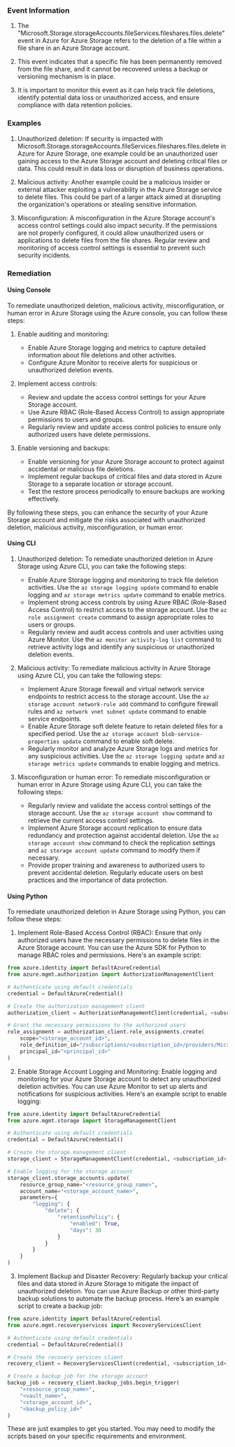 
### Event Information

1. The "Microsoft.Storage.storageAccounts.fileServices.fileshares.files.delete" event in Azure for Azure Storage refers to the deletion of a file within a file share in an Azure Storage account.

2. This event indicates that a specific file has been permanently removed from the file share, and it cannot be recovered unless a backup or versioning mechanism is in place.

3. It is important to monitor this event as it can help track file deletions, identify potential data loss or unauthorized access, and ensure compliance with data retention policies.


### Examples

1. Unauthorized deletion: If security is impacted with Microsoft.Storage.storageAccounts.fileServices.fileshares.files.delete in Azure for Azure Storage, one example could be an unauthorized user gaining access to the Azure Storage account and deleting critical files or data. This could result in data loss or disruption of business operations.

2. Malicious activity: Another example could be a malicious insider or external attacker exploiting a vulnerability in the Azure Storage service to delete files. This could be part of a larger attack aimed at disrupting the organization's operations or stealing sensitive information.

3. Misconfiguration: A misconfiguration in the Azure Storage account's access control settings could also impact security. If the permissions are not properly configured, it could allow unauthorized users or applications to delete files from the file shares. Regular review and monitoring of access control settings is essential to prevent such security incidents.

### Remediation

#### Using Console

To remediate unauthorized deletion, malicious activity, misconfiguration, or human error in Azure Storage using the Azure console, you can follow these steps:

1. Enable auditing and monitoring:
   - Enable Azure Storage logging and metrics to capture detailed information about file deletions and other activities.
   - Configure Azure Monitor to receive alerts for suspicious or unauthorized deletion events.

2. Implement access controls:
   - Review and update the access control settings for your Azure Storage account.
   - Use Azure RBAC (Role-Based Access Control) to assign appropriate permissions to users and groups.
   - Regularly review and update access control policies to ensure only authorized users have delete permissions.

3. Enable versioning and backups:
   - Enable versioning for your Azure Storage account to protect against accidental or malicious file deletions.
   - Implement regular backups of critical files and data stored in Azure Storage to a separate location or storage account.
   - Test the restore process periodically to ensure backups are working effectively.

By following these steps, you can enhance the security of your Azure Storage account and mitigate the risks associated with unauthorized deletion, malicious activity, misconfiguration, or human error.

#### Using CLI

1. Unauthorized deletion: To remediate unauthorized deletion in Azure Storage using Azure CLI, you can take the following steps:
   - Enable Azure Storage logging and monitoring to track file deletion activities. Use the `az storage logging update` command to enable logging and `az storage metrics update` command to enable metrics.
   - Implement strong access controls by using Azure RBAC (Role-Based Access Control) to restrict access to the storage account. Use the `az role assignment create` command to assign appropriate roles to users or groups.
   - Regularly review and audit access controls and user activities using Azure Monitor. Use the `az monitor activity-log list` command to retrieve activity logs and identify any suspicious or unauthorized deletion events.

2. Malicious activity: To remediate malicious activity in Azure Storage using Azure CLI, you can take the following steps:
   - Implement Azure Storage firewall and virtual network service endpoints to restrict access to the storage account. Use the `az storage account network-rule add` command to configure firewall rules and `az network vnet subnet update` command to enable service endpoints.
   - Enable Azure Storage soft delete feature to retain deleted files for a specified period. Use the `az storage account blob-service-properties update` command to enable soft delete.
   - Regularly monitor and analyze Azure Storage logs and metrics for any suspicious activities. Use the `az storage logging update` and `az storage metrics update` commands to enable logging and metrics.

3. Misconfiguration or human error: To remediate misconfiguration or human error in Azure Storage using Azure CLI, you can take the following steps:
   - Regularly review and validate the access control settings of the storage account. Use the `az storage account show` command to retrieve the current access control settings.
   - Implement Azure Storage account replication to ensure data redundancy and protection against accidental deletion. Use the `az storage account show` command to check the replication settings and `az storage account update` command to modify them if necessary.
   - Provide proper training and awareness to authorized users to prevent accidental deletion. Regularly educate users on best practices and the importance of data protection.

#### Using Python

To remediate unauthorized deletion in Azure Storage using Python, you can follow these steps:

1. Implement Role-Based Access Control (RBAC): Ensure that only authorized users have the necessary permissions to delete files in the Azure Storage account. You can use the Azure SDK for Python to manage RBAC roles and permissions. Here's an example script:

```python
from azure.identity import DefaultAzureCredential
from azure.mgmt.authorization import AuthorizationManagementClient

# Authenticate using default credentials
credential = DefaultAzureCredential()

# Create the authorization management client
authorization_client = AuthorizationManagementClient(credential, <subscription_id>)

# Grant the necessary permissions to the authorized users
role_assignment = authorization_client.role_assignments.create(
    scope="<storage_account_id>",
    role_definition_id="/subscriptions/<subscription_id>/providers/Microsoft.Authorization/roleDefinitions/<role_definition_id>",
    principal_id="<principal_id>"
)
```

2. Enable Storage Account Logging and Monitoring: Enable logging and monitoring for your Azure Storage account to detect any unauthorized deletion activities. You can use Azure Monitor to set up alerts and notifications for suspicious activities. Here's an example script to enable logging:

```python
from azure.identity import DefaultAzureCredential
from azure.mgmt.storage import StorageManagementClient

# Authenticate using default credentials
credential = DefaultAzureCredential()

# Create the storage management client
storage_client = StorageManagementClient(credential, <subscription_id>)

# Enable logging for the storage account
storage_client.storage_accounts.update(
    resource_group_name="<resource_group_name>",
    account_name="<storage_account_name>",
    parameters={
        "logging": {
            "delete": {
                "retentionPolicy": {
                    "enabled": True,
                    "days": 30
                }
            }
        }
    }
)
```

3. Implement Backup and Disaster Recovery: Regularly backup your critical files and data stored in Azure Storage to mitigate the impact of unauthorized deletion. You can use Azure Backup or other third-party backup solutions to automate the backup process. Here's an example script to create a backup job:

```python
from azure.identity import DefaultAzureCredential
from azure.mgmt.recoveryservices import RecoveryServicesClient

# Authenticate using default credentials
credential = DefaultAzureCredential()

# Create the recovery services client
recovery_client = RecoveryServicesClient(credential, <subscription_id>)

# Create a backup job for the storage account
backup_job = recovery_client.backup_jobs.begin_trigger(
    "<resource_group_name>",
    "<vault_name>",
    "<storage_account_id>",
    "<backup_policy_id>"
)
```

These are just examples to get you started. You may need to modify the scripts based on your specific requirements and environment.

